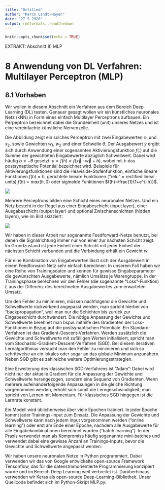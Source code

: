 ```yaml
---
title: "Untitled"
author: "Marco Landt-Hayen"
date: "27 5 2020"
output: rmdformats::readthedown
---
```


```r
knitr::opts_chunk$set(echo = TRUE)
```

EXTRAKT: Abschnitt 8) MLP

# 8 Anwendung von DL Verfahren: Multilayer Perceptron (MLP)

## 8.1 Vorhaben

Wir wollen in diesem Abschnitt ein Verfahren aus dem Bereich Deep Learning (DL) testen. Genauer gesagt wollen wir ein künstliches neuronales Netz (kNN) in Form eines einfach Multilayer Perceptrons aufbauen. Ein Perpeptron bezeichnet dabei die Grundeinheit (unit) unseres Netzes und ist eine vereinfachte künstliche Nervenzelle.

Die Abbildung zeigt ein solches Perceptron mit zwei Eingabewerten $x_1$ und $x_2$, sowie Gewichten $w_1$, $w_2$ und einer Schwelle $\theta$. Der Ausgabewert $y$ ergibt sich durch Anwendung einer sogenannten Aktivierungsfunktion $f(.)$ auf die Summe der gewichteten Eingabewerte abzüglich Schwellwert. Dabei wird häufig $b=-\theta$ gesetzt: $y=f(h)=f(\vec{x}\cdot\vec{w}+b)$, wobei mit $h$ das postsynaptische Potential bezeichnet wird. Beispiele für Aktivierungsfunktionen sind die Heaviside-Stufenfunktion, einfache lineare Funktionen $f(h)=h$, gerichtete lineare Funktionen ("relu" = rectified linear units) $f(h)=max(h,0)$ oder sigmoide Funktionen $f(h)=\frac{1}{1+e^{-h}}$.

![](MLP_bild0.PNG)

Mehrere Perceptrons bilden eine Schicht eines neuronalen Netzes. Und ein Netz besteht in der Regel aus einer Eingabeschicht (input layer), einer Ausgabeschicht (output layer) und optional Zwischenschichten (hidden layers), wie im Bild skizziert:

![](MLP_bild1.PNG)

Wir haben in dieser Arbeit nur sogenannte Feedforward-Netze benutzt, bei denen die Signalrichtung immer nur von einer zur nächsten Schicht zeigt. Im Grundzustand ist jede Einheit einer Schicht mit jeder Einheit der nächsten Schicht verbunden und die Verbindung erhält ein Gewicht $w$. 

Für eine Kombination von Eingabewerten lässt sich der Ausgabewert in einem Feedforward-Netz sehr einfach berechnen. In unserem Fall haben wir eine Reihe von Trainingsdaten und kennen für gewisse Eingabeparameter die gewünschten Ausgabewerte, nämlich Umsätze je Warengruppe. In der Trainingsphase berechnen wir den Fehler (die sogenannte "Loss"-Funktion) $L$ aus der Differenz des berechneten Ausgabewertes zum erwarteten Umsatz.

Um den Fehler zu minimieren, müssen nachfolgend die Gewichte und Schwellwerte rückwirkend angepasst werden, man spricht hierbei von "backpropagation", weil man nur die Schichten bis zurück zur Eingabeschicht durchwandert. Die nötige Anpassung der Gewichte und Schwellwerte berehnet man bspw. mithilfe des Gradienten der Loss-Funktionen in Bezug auf die postsynaptischen Potentiale. Ein Standard-Verfahren ist das Gradient-Descent-Verfahren. Werden zusätzlich die Gewichte und Schwellwerte mit zufälligen Werten initialisiert, spricht man vom Stochastic-Gradient-Descent-Verfahren (SGD). Bei diesem iterativen Lernalgorithmus versucht man den Fehler zu minimieren und sich so schrittweise an ein lokales oder sogar an das globale Minimum anzunähern. Neben SGD gibt es zahlreiche weitere Optimierungsstrategien. 

Eine Erweiterung des klassischen SGD-Verfahrens ist "Adam": Dabei wird nicht nur der aktuelle Gradient für die Anpassung der Gewichte und Schwellwerte herangezogen, sondern eine Sequenz von Gradienten. Wenn mehrere aufeinanderfolgende Anpassungen in die gleiche Richtung vorgenommen werden, erhöht sich somit die Lerngeschwindigkeit, man spricht von Lernen mit Momentum. Für klassisches SGD hingegen ist die Lernrate konstant.

Ein Modell wird üblicherweise über viele Epochen trainiert. In jeder Epoche kommt jeder Trainings-Input zum Einsatz. Die Anpassung der Gewichte und Schwellwerte kann nach jedem Input vorgenommen werden ("online learning") oder erst am Ende einer Epoche, nachdem alle Ausgabewerte für alle Eingabekombinationen berechnet wurden ("batch learning"). In der Praxis verwendet man als Kompromiss häufig sogenannte mini-batches und verwendet dabei eine gewisse Anzahl an Trainings-Inputs, bevor die Gewichte und Schwellwerte angepasst werden.

Wir haben unsere neuronalen Netze in Python programmiert. Dabei verwenden wir das von Google entwickelte open-source Framework Tensonflow, das für die datenstromorientierte Programmierung konzipiert wurde und im Bereich Deep Learning weit verbreitet ist. Darüberhinaus verwenden wir Keras als open-source Deep-Learning-Bibliothek. Unser Quellcode befindet sich im Python-Skript MLP.py.
